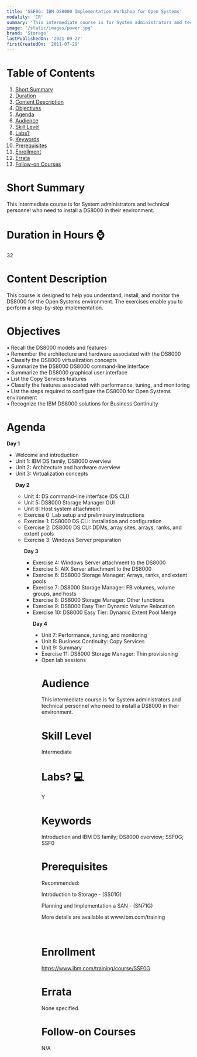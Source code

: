 ```yaml
---
title: 'SSF0G: IBM DS8000 Implementation Workshop for Open Systems'
modality: 'CR'
summary: 'This intermediate course is for System administrators and technical personnel who need to install a DS8000 in their environment.                                                                        '
image: '/static/images/power.jpg'
brand: 'Storage'
lastPublishedOn: '2021-09-27'
firstCreatedOn: '2011-07-29'
---
```

# Table of Contents
1.  [Short Summary](#short-summary)
2.  [Duration](#duration-in-hours-)
3.  [Content Description](#content-description)
4.  [Objectives](#objectives)
5.  [Agenda](#agenda)
6.  [Audience](#audience)
7.  [Skill Level](#skill-level)
8.  [Labs?](#labs-)
9.  [Keywords](#keywords)
10. [Prerequisites](#prerequisites)
11. [Enrollment](#enrollment)
12. [Errata](#errata)
13. [Follow-on Courses](#follow-on-courses)

# Short Summary
This intermediate course is for System administrators and technical personnel who need to install a DS8000 in their environment.                                                                        

# Duration in Hours ⌚
32

# Content Description
<p>This course is designed to help you understand, install, and monitor the DS8000 for the Open Systems environment. The exercises enable you to perform a step-by-step implementation.</p>

# Objectives
<p>&bull; Recall the DS8000 models and features<br />
&bull; Remember the architecture and hardware associated with the DS8000<br />
&bull; Classify the DS8000 virtualization concepts<br />
&bull; Summarize the DS8000 DS8000 command-line interface<br />
&bull; Summarize the DS8000 graphical user interface<br />
&bull; List the Copy Services features<br />
&bull; Classify the features associated with performance, tuning, and monitoring<br />
&bull; List the steps required to configure the DS8000 for Open Systems environment<br />
&bull; Recognize the IBM DS8000 solutions for Business Continuity</p>

# Agenda
<p><strong>Day 1</strong></p><ul /><li />Welcome and introduction<li />Unit 1: IBM DS family, DS8000 overview<li />Unit 2: Architecture and hardware overview<li />Unit 3: Virtualization concepts<p><strong>Day 2</strong></p><ul /><li />Unit 4: DS command-line interface (DS CLI)<li />Unit 5: DS8000 Storage Manager GUI<li />Unit 6: Host system attachment<li />Exercise 0: Lab setup and preliminary instructions<li />Exercise 1: DS8000 DS CLI: Installation and configuration<li />Exercise 2: DS8000 DS CLI: DDMs, array sites, arrays, ranks, and extent pools<li />Exercise 3: Windows Server preparation<p><strong>Day 3</strong></p><ul /><li />Exercise 4: Windows Server attachment to the DS8000<li />Exercise 5: AIX Server attachment to the DS8000<li />Exercise 6: DS8000 Storage Manager: Arrays, ranks, and extent pools<li />Exercise 7: DS8000 Storage Manager: FB volumes, volume groups, and hosts<li />Exercise 8: DS8000 Storage Manager: Other functions<li />Exercise 9: DS8000 Easy Tier: Dynamic Volume Relocation<li />Exercise 10: DS8000 Easy Tier: Dynamic Extent Pool Merge<p><strong>Day 4</strong></p><ul /><li />Unit 7: Performance, tuning, and monitoring<li />Unit 8: Business Continuity: Copy Services<li />Unit 9: Summary<li />Exercise 11: DS8000 Storage Manager: Thin provisioning<li />Open lab sessions

# Audience
<p>This intermediate course is for System administrators and technical personnel who need to install a DS8000 in their environment.</p>

# Skill Level
Intermediate        

# Labs? 💻
Y

# Keywords
Introduction and IBM DS family; DS8000 overview; SSF0G; SSF0

# Prerequisites
<p>Recommended:</p>

<p>Introduction to Storage - (SS01G)</p>

<p>Planning and Implementation a SAN - (SN71G)</p>

<p>More details are available at www.ibm.com/training</p>

<p>&nbsp;</p>

# Enrollment
https://www.ibm.com/training/course/SSF0G

# Errata
None specified.

# Follow-on Courses
N/A

